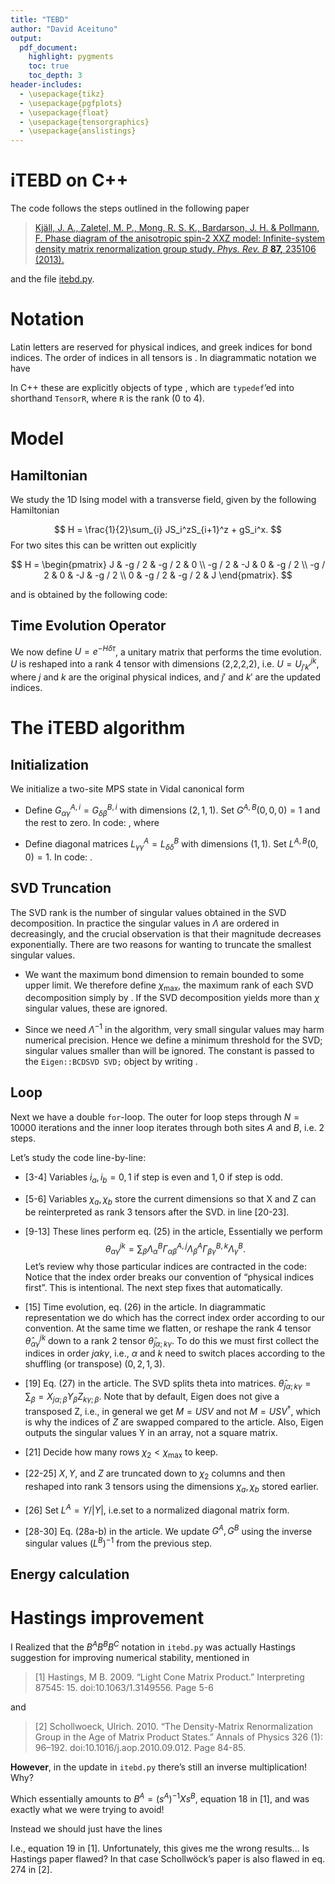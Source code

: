 ```yaml
---
title: "TEBD"
author: "David Aceituno"
output:
  pdf_document:
    highlight: pygments
    toc: true
    toc_depth: 3
header-includes: 
  - \usepackage{tikz}
  - \usepackage{pgfplots}
  - \usepackage{float}
  - \usepackage{tensorgraphics}
  - \usepackage{anslistings}
---
```


# iTEBD on C++

The code follows the steps outlined in the following paper

> [Kjäll, J. A., Zaletel, M. P., Mong, R. S. K., Bardarson, J. H. & Pollmann, F. Phase diagram of the anisotropic spin-2 XXZ model: Infinite-system density matrix renormalization group study. *Phys. Rev. B* **87,** 235106 (2013).](https://link.aps.org/doi/10.1103/PhysRevB.87.235106)

and the file [itebd.py](https://www.pks.mpg.de/~frankp/comp-phys/itebd.py).

# Notation
Latin letters are reserved for physical indices, and greek indices for bond indices. The order of indices in all tensors is \textit{physical indices  $\rightarrow$ bond indices}. 
In diagrammatic notation we have

\begin{align}
\Lambda_{\alpha}{\beta} &=  \tensorII{\Lambda}{\alpha}{\beta} = \tensorII{\Lambda}{0}{1} \\
\Gamma^{i}_{\alpha\beta} &= \tensorIII{\Gamma}{i}{\alpha}{\beta} = \tensorIII{\Gamma}{0}{1}{2} \\
\theta^{ij}_{\alpha\beta} &= \tensorIV{\theta}{i}{j}{\alpha}{\beta} = \tensorIV{\theta}{0}{1}{2}{3}
\end{align}

In C++ these are explicitly objects of type  \lstinline[style=cppstyle]|Eigen::Tensor<double,rank,Eigen::ColMajor>;|, which are `typedef`'ed into shorthand `TensorR`, where `R` is the rank (0 to 4).

# Model

## Hamiltonian
We study the 1D Ising model with a transverse field, given by the following Hamiltonian

$$
H = \frac{1}{2}\sum_{i} JS_i^zS_{i+1}^z + gS_i^x.
$$
For two sites this can be written out explicitly


$$
H = 
\begin{pmatrix}
	J	&	-g / 2	&	-g / 2	&	0 \\
	-g / 2	&	 -J	&	 0	&	 -g / 2 \\
	-g / 2	&	 0	&	 -J	&	 -g / 2 \\
          0		&	 -g / 2	&	 -g / 2	&	J
          \end{pmatrix}.
$$

and is obtained by the following code:

\begin{c++}
MatrixType H = 0.5*(2*J*kroneckerProduct(sz,sz) - g*(kroneckerProduct(sx,I) + kroneckerProduct(I,sx));
\end{c++}


## Time Evolution Operator
We now define $U = e^{-H\delta \tau}$, a unitary matrix that performs the time evolution.
$U$ is reshaped into a rank 4 tensor with dimensions (2,2,2,2), i.e. $U = U^{jk}_{j'k'}$, where $j$ and $k$ are the original physical indices, and $j'$ and $k'$ are the updated indices. 


# The iTEBD algorithm

## Initialization

We initialize a two-site MPS state in Vidal canonical form

\begin{figure}[H]
\centering
	\tensorIII{G^A}{i}{\alpha}{\phantom{}}\hspace{-0.6cm}
	\tensorII{L^A}{\phantom{}}{\phantom{}}\hspace{-0.6cm}
	\tensorIII{G^B}{j}{\phantom{}}{\phantom{}}\hspace{-0.6cm}
	\tensorII{L^B}{\phantom{}}{\beta}
\end{figure}

- Define $G^{A,i}_{\alpha\gamma} = G^{B,i}_{\delta\beta}$ with dimensions $(2,1,1)$. Set $G^{A,B}(0,0,0) = 1$ and the rest to zero. In code: \lstinline[style=cppstyle]|std::array<Tensor3,sites> G;|, where \lstinline[style=cppstyle]|constexpr int sites = 2;|

- Define diagonal matrices $L^{A}_{\gamma\gamma} = L^{B}_{\delta\delta}$ with dimensions $(1,1)$. Set $L^{A,B}(0,0) = 1$. In code: \lstinline[style=cppstyle]|std::array<Tensor2,sites> G;|.

## SVD Truncation
The SVD rank is the number of singular values obtained in the SVD decomposition. In practice the singular values in $\Lambda$ are ordered in decreasingly, and the crucial observation is that their magnitude decreases exponentially. There are two reasons for wanting to truncate the smallest singular values. 

* We want the maximum bond dimension to remain bounded to some upper limit. We therefore define $\chi_\text{max}$, the maximum rank of each SVD decomposition simply by \lstinline[style=cppstyle]|long chi = 15;|. If the SVD decomposition yields more than $\chi$ singular values, these are ignored.

* Since we need $\Lambda^{-1}$ in the algorithm, very small singular values may harm numerical precision. Hence we define a minimum threshold for the SVD; singular values smaller than \lstinline[style=cppstyle]|double SVDThreshold = 1e-10;| will be ignored. The constant is passed to the `Eigen::BCDSVD SVD;` object by writing  \lstinline[style=cppstyle]|SVD.setThreshold(SVDThreshold);|.


## Loop

Next we have a double `for`-loop. The outer for loop steps through $N = 10000$ iterations and the inner loop iterates through both sites $A$ and $B$, i.e. 2 steps.

Let's study the code line-by-line:

* [3-4] Variables $i_a,i_b = 0,1$ if step is even and $1,0$ if step is odd. 

* [5-6] Variables $\chi_a,\chi_b$ store the current dimensions so that X and Z can be reinterpreted as rank 3 tensors after the SVD. in line [20-23].

* [9-13] These lines perform eq. (25) in the article, Essentially we perform $$\theta^{jk}_{\alpha\gamma} = \sum_\beta \Lambda^B_{\alpha} \Gamma^{A,j}_{\alpha\beta} \Lambda^A_{\beta} \Gamma^{B,k}_{\beta\gamma} \Lambda^B_{\gamma}.$$ Let's review why those particular indices are contracted in the code: 
\begin{align*} 
\theta & = \tensorII{\Lambda^B}{\alpha,0}{\alpha,1} \tensorIII{\Gamma^A}{j,0}{\alpha,1}{\beta,2} \qquad \{\text{contract } (1,1)\} \\ 
& = \tensorIII{\phantom{A^A}}{j,1}{\alpha,0}{\beta,2} \tensorII{\Lambda^A}{\beta,0}{\beta,1} \qquad \{\text{contract } (2,0)\}\\
& = \tensorIII{\phantom{A^A}}{j,1}{\alpha,0}{\beta,2} \tensorIII{\Gamma^B}{k,0}{\beta,1}{\gamma,2} \qquad \{\text{contract } (2,1)\}\\
& = \tensorIV{\phantom{AA^A}}{j,1}{k,2}{\alpha,0}{\gamma,3} \tensorII{\Lambda^B}{\gamma,0}{\gamma,1} \qquad \{\text{contract } (3,0)\} \\
& = \tensorIV{\phantom{A}\theta\phantom{A}}{j,1}{k,2}{\alpha,0}{\gamma,3} 
\end{align*}
Notice that the index order breaks our convention of "physical indices first". This is intentional. The next step fixes that automatically.

* [15] Time evolution, eq. (26) in the article. In diagrammatic representation we do
\begin{align*}
\hat{\theta}^{jk}_{\alpha\gamma}  = 
\tensorIV{U}{j,0}{k,1}{j',2}{k',3} \tensorIV{\theta}{j',1}{k',2}{\alpha,0}{\gamma,3} = \{\text{contract } (2,1),(3,2)\} =
\tensorIV{\theta}{j,0}{k,1}{\alpha,2}{\gamma,3}  
\end{align*}
which has the correct index order according to our convention. At the same time we flatten, or reshape the rank 4 tensor $\hat{\theta}^{jk}_{\alpha\gamma}$ down to a rank 2 tensor  $\hat{\theta}_{j\alpha; k\gamma}$. To do this we must first collect the indices in order $j\alpha k\gamma$, i.e., $\alpha$ and $k$ need to switch places according to the shuffling (or transpose) $(0,2,1,3)$.

* [19] Eq. (27) in the article. The SVD splits theta into matrices. $\hat{\theta}_{j\alpha; k\gamma} = \sum_\beta = X_{j\alpha;\beta} Y_\beta Z_{k\gamma; \beta}$. Note that by default, Eigen does not give a transposed Z, i.e., in general we get $M = USV$ and not $M = USV^\dagger$, which is why the indices of $Z$ are swapped compared to the article. Also, Eigen outputs the singular values Y in an array, not a square matrix.

* [21] Decide how many rows $\chi_2 < \chi_\text{max}$ to keep.

* [22-25] $X, Y$, and $Z$ are truncated down to $\chi_2$ columns and then reshaped into rank 3 tensors using the dimensions $\chi_a,\chi_b$ stored earlier.

* [26] Set $L^A = Y/|Y|$, i.e.set to a normalized diagonal matrix form. 

* [28-30] Eq. (28a-b) in the article. We update $G^A, G^B$ using the inverse singular values $(L^B)^{-1}$ from the previous step.

\newpage
\begin{c++}
for(int step = 0; step < N; step++){
  for(long i_bond = 0; i_bond < d; i_bond++) {
    long ia = mod(i_bond  ,d);
    long ib = mod(i_bond+1,d);
    long chia = G[ia].dimension(1); //index alpha (eq. 25-27)
    long chib = G[ib].dimension(2); //index gamma (eq. 25-27)

    // Construct theta matrix and do time evolution
    theta4  = L[ib]
              .contract(G[ia], idxlist1{idx2(1,1)})
              .contract(L[ia], idxlist1{idx2(2,0)})
              .contract(G[ib], idxlist1{idx2(2,1)})
              .contract(L[ib], idxlist1{idx2(3,0)});

    theta2  = U.contract(theta4, idxlist2 {idx2(2,1),idx2(3,2)})
              .shuffle(array4{0,2,1,3})
              .reshape(array2{d*chia,d*chib});

    SVD.compute(tensor2_to_matrix(theta2), Eigen::ComputeThinU | Eigen::ComputeThinV);

    chi2 = std::min(SVD.rank(),chi);
    X = matrix_to_tensor3(SVD.matrixU().leftCols(chi2),{d,chia,chi2});
    Z = matrix_to_tensor3(SVD.matrixV().leftCols(chi2),{d,chib,chi2})
                                              .shuffle(array3{0,2,1});
    Y = matrix_to_tensor1(SVD.singularValues().head(chi2));
    L[ia] = asDiagonal(Y / SVD.singularValues().head(chi2).norm());

    G[ia] = inverseDiagonal(L[ib]).contract(X, idxlist1{idx2(0,1)})
                                            .shuffle(array3{1,0,2});
    G[ib] = Z.contract(inverseDiagonal(L[ib]), idxlist1{idx2(2,0)} );
  }
}
\end{c++}

\newpage
## Energy calculation

\begin{c++}
    Tensor4 GG;
    Tensor4 sGG;
    Tensor4 C;
    Array2d E;

    for(long i_bond = 0; i_bond < d; i_bond++) {
        long ia = mod(i_bond  ,d);
        long ib = mod(i_bond+1,d);
        A   = G[ia].contract(L[ia], idxlist1{idx2(2,0)});
        B   = G[ia].contract(L[ib], idxlist1{idx2(2,0)});
        GG  = B.contract(A, idxlist1{idx2(2,1)});
        sGG = L[ib].contract(GG, idxlist1{idx2(0,1)}).shuffle(array4{1,2,0,3});
        C   = sGG.contract(H4,idxlist2{idx2(0,2), idx2(1,3)}).shuffle(array4{2,3,0,1});
        Tensor0 result =  sGG.conjugate().contract(C,idxlist4{idx2(0,0),idx2(1,1),idx2(2,2),idx2(3,3)}).eval();
        E(i_bond) = result(0);
    }
\end{c++}


# Hastings improvement

I Realized that the $B^A B^B B^C$ notation in `itebd.py` was actually Hastings suggestion for improving numerical stability, mentioned in

> [1] Hastings, M B. 2009. “Light Cone Matrix Product.” Interpreting 87545: 15. doi:10.1063/1.3149556. Page 5-6

and

> [2] Schollwoeck, Ulrich. 2010. “The Density-Matrix Renormalization Group in the Age of Matrix Product States.” Annals of Physics 326 (1): 96–192. doi:10.1016/j.aop.2010.09.012. Page 84-85.


**However**, in the update in `itebd.py` there's still an inverse multiplication! Why?


\begin{python}
X = np.transpose(np.tensordot(np.diag(s[ia] ** (-1)), X, axes=(1, 1)), (1, 0, 2))
B[ib] = np.tensordot(X, np.diag(s[ib]), axes=(2, 0))
\end{python}


Which essentially amounts to $B^A = (s^A)^{-1} X s^B$, equation 18 in [1], and was exactly what we were trying to avoid!

Instead we should just have the lines

\begin{python}
Z = np.transpose(np.reshape(Z, (chi2, d, chic)), (1, 0, 2))
B[ib] = np.tensordot(C, Z.conjugate(), axes=([1, 3], [0, 2]))
\end{python}


I.e., equation 19 in [1]. Unfortunately, this gives me the wrong results... Is Hastings paper flawed? In that case Schollwöck's paper is also flawed in eq. 274 in [2].
